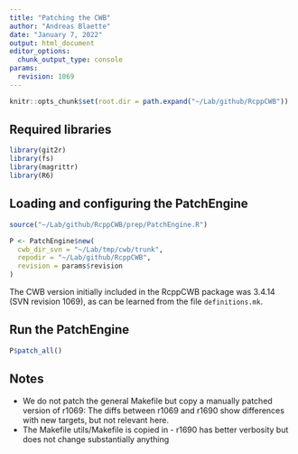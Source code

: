 ```yaml
---
title: "Patching the CWB"
author: "Andreas Blaette"
date: "January 7, 2022"
output: html_document
editor_options: 
  chunk_output_type: console
params:
  revision: 1069
---
```


```r
knitr::opts_chunk$set(root.dir = path.expand("~/Lab/github/RcppCWB"))
```


## Required libraries

```r
library(git2r)
library(fs)
library(magrittr)
library(R6)
```


## Loading and configuring the PatchEngine

```r
source("~/Lab/github/RcppCWB/prep/PatchEngine.R")
```


```r
P <- PatchEngine$new(
  cwb_dir_svn = "~/Lab/tmp/cwb/trunk",
  repodir = "~/Lab/github/RcppCWB",
  revision = params$revision
)
```

The CWB version initially included in the RcppCWB package was 3.4.14 (SVN revision 1069), as can be learned from the file `definitions.mk`.


## Run the PatchEngine

```r
P$patch_all()
```

## Notes

- We do not patch the general Makefile but copy a manually patched version of r1069: The diffs between r1069 and r1690 show differences with new targets, but not relevant here.
- The Makefile utils/Makefile is copied in - r1690 has better verbosity but does not change substantially anything
